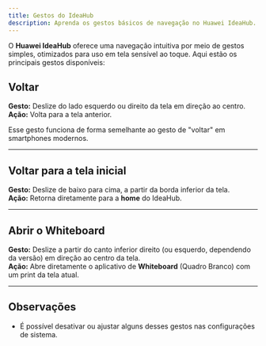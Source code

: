 ```yaml
---
title: Gestos do IdeaHub
description: Aprenda os gestos básicos de navegação no Huawei IdeaHub.
---
```


O **Huawei IdeaHub** oferece uma navegação intuitiva por meio de gestos simples, otimizados para uso em tela sensível ao toque. Aqui estão os principais gestos disponíveis:

## Voltar

**Gesto:** Deslize do lado esquerdo ou direito da tela em direção ao centro.  
**Ação:** Volta para a tela anterior.  

Esse gesto funciona de forma semelhante ao gesto de "voltar" em smartphones modernos.

---

## Voltar para a tela inicial

**Gesto:** Deslize de baixo para cima, a partir da borda inferior da tela.  
**Ação:** Retorna diretamente para a **home** do IdeaHub.  

---

## Abrir o Whiteboard

**Gesto:** Deslize a partir do canto inferior direito (ou esquerdo, dependendo da versão) em direção ao centro da tela.  
**Ação:** Abre diretamente o aplicativo de **Whiteboard** (Quadro Branco) com um print da tela atual.  

---

## Observações

- É possível desativar ou ajustar alguns desses gestos nas configurações de sistema.


